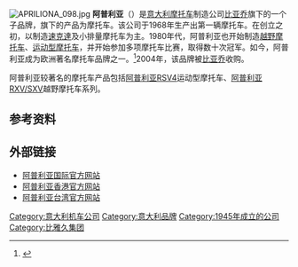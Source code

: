 {{About|摩托车制造商|意大利城市|阿普里利亞}}
{{noteTA
|G1=Transport
|1=zh-cn:阿普利亚; zh-tw:艾普利亞
}}
{{Infobox company
 |name = Aprilia<br>阿普利亚
 |logo = [[File:Aprilialogo.png|180px]]
 |type = [[子公司|子公司]]
 |caption= '''Bike Me'''
 |founder = 
 |foundation = 1945年
 |location_city = [[诺阿莱|诺阿莱]]
 |location_country = {{ITA}}
 |area_served  = 全球
 |key_people = Rocco Sabelli（[[CEO|CEO]]）
 |num_employees =
 |industry = [[摩托车|摩托车]]制造业
 |products = 摩托车、[[速克達|速克達]]
 |revenue =
 |parent = [[比亚乔|比亚乔]]
 |owner = 
 |net_income =
 |homepage = {{url|http://www.aprilia.com/}}
}}
[[File:APRILIONA_098.jpg|thumb]]
'''阿普利亚'''（{{lang-it|Aprilia}}）是[[意大利|意大利]][[摩托车|摩托车]]制造公司[[比亚乔|比亚乔]]旗下的一个子品牌，旗下的产品为摩托车。该公司于1968年生产出第一辆摩托车。在创立之初，以制造[[速克達|速克達]]及小排量摩托车为主。1980年代，阿普利亚也开始制造[[越野摩托车|越野摩托车]]、[[运动型摩托车|运动型摩托车]]，并开始参加多项摩托车比赛，取得数十次冠军。如今，阿普利亚成为欧洲著名摩托车品牌之一。<ref>{{cite web |url=http://www.motorcycle.com/manufacturer/history-aprilia-motorcycle.html |work=Motorcycle.com |title=Aprilia Motorcycle History |date=2015年11月13日 |accessdate=2015年11月13日 |archive-date=2015年11月17日 |archive-url=https://web.archive.org/web/20151117015458/http://www.motorcycle.com/manufacturer/history-aprilia-motorcycle.html |dead-url=no }}</ref>2004年，该品牌被[[比亚乔|比亚乔]]收购。 

阿普利亚较著名的摩托车产品包括[[阿普利亚RSV4|阿普利亚RSV4]]运动型摩托车、[[阿普利亚RXV/SXV|阿普利亚RXV/SXV]]越野摩托车系列。

==参考资料==
{{reflist}}

==外部链接==
*[http://www.aprilia.com/ 阿普利亚国际官方网站] {{Wayback|url=http://www.aprilia.com/ |date=20160306082730 }}{{en}}
*[http://www.aprilia.com.hk/ 阿普利亚香港官方网站] {{Wayback|url=http://www.aprilia.com.hk/ |date=20170527163133 }}{{en}}
*[http://aprilia-taiwan.com.tw/ 阿普利亚台湾官方网站] {{Wayback|url=http://aprilia-taiwan.com.tw/ |date=20170513093437 }}{{zh-tw}}

[[Category:意大利机车公司|Category:意大利机车公司]]
[[Category:意大利品牌|Category:意大利品牌]]
[[Category:1945年成立的公司|Category:1945年成立的公司]]
[[Category:比雅久集团|Category:比雅久集团]]